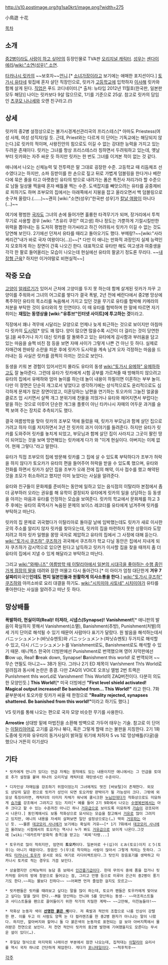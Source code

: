 http://s10.postimage.org/tg1sa0krt/image.png?width=275

小鳥遊 十花

[[목차]]

== 소개 ==
[[중2병이라도 사랑이 하고 싶어!]]의 등장인물로 TVA판 [[오리지널 캐릭터]]. [[성우]]는 [[센다이 에리]]/[[wiki:"소연(성우)" 소연]].

[[타카나시 릿카]]의 ~~보호자~~[[언니]].[* [[소녀가장]]이라고 보기에는 애매한 포지션이다.] [[토가시 유타]]네 윗집에 혼자 살던 직장인으로, 릿카가 [[고등학교]]에 입학하자 [[이사]]해 릿카와 함께 살게 된다. [[직업]]은 푸드 코디네이터.[* 출처: 뉴타입 2012년 11월호(한국판, 일본판 모두 해당)] 나이는 릿카보다 9살 많으므로, 1기를 기준으로 25살. 참고로 릿카의 담임인 [[츠쿠모 나나세]]와 오랜 친구라고.(!)

== 상세 ==
릿카의 중2병 설정상으로는 불가시경계선관리국의 프리스테스[* 아마도 Priestess(여성 사제, 여성 성직자)일 듯. 근데, Priest와는 다르게 이 단어는 기독교에는 해당되지 않는다.]로 릿카의 적이며, 사왕진안의 힘으로도 이길 수 없는 강대한 능력을 가지고 있는 두려운 존재이다. 릿카는 그녀를 항상 프리스테스라 칭하면서 두려워하고 있는데, 옛날부터 릿카와는 자주 싸운 듯 하지만 릿카는 한 번도 그녀를 이겨본 적이 없는 것 같다.

애니에서 나오는 신체능력 및 전투력은 말 그대로 굉장한 수준. 고등학교 때 리듬체조 선수였다고는 하지만, 소파 등받이를 한 손으로 짚고 뒤로 가볍게 덤블링을 한다거나 베란다에 묶은 줄을 타고 아랫층인 유타의 방으로 내려가는 폼은 특전사 저리가라 할 수준으로 남들 일상물 찍을때 혼자 배틀물 찍는 수준. 도색잡지를 빼앗으려는 유타를 공중제비로 피하기도 하며 조부모의 집에서는 아래쪽에서 지붕을 잡고 올라오면서 백 덤블링으로 솟구쳐 올랐다.(……)~~괜히 [wiki:"소연(성우)"한국판 성우]가 [[사라 케리건|칼날 여왕]]이 아니다(...)~~

여기에 평범한 [[국자]]도 그녀의 손에 들어가면 훌륭한 타격무기가 되며, 장거리에서 투척무기로 사용할 경우 [wiki: "츠유리 쿠민" 여고생] 하나 정도는 가뿐하게 기절시킬만한 위력을 뽑아내는 등 도저히 평범한 아가씨라고 하긴 어려워서 릿카가 이길 수 없는 것도 당연해 보인다. 2기에선 던져서 유타를 때리고 돌아오기도 했다. 부메랑?~~[wiki:"사라 케리건"내가 바로 국자 여왕이다(...)]~~[* 다만 이 애니는 만화적 과장인지 실제 능력인지 모호하게 하는 장면이 간혹 나오긴 한다. 대표적으로 유타만 해도 여고생과 여중생을 각각 한 팔로 들어올리는 모습이 나오는데 현실에선 유타의 팔굵기 정도론 무리다. ~~[[내장형 근육]]? 하지만 이거야말로 비현실적~~]

== 작중 모습 ==
[[고양이]] [[알레르기]]가 있어서 근처에 고양이를 두지 못 하는데 함께 살게된 릿카가 자꾸 고양이를 주워와서 그녀의 어그로를 쌓다가 결국 폭발, 2년 전에 베란다에서 중2병 망상에 폭주하던 유타의 목소리를 녹음해서 가지고 있던 것을 무기로 유타를 협박해 키메라의 처분을 부탁한 것이 유타와의 첫 인연이다. 이 때 유타를 협박하며 한 말에 따르면 자기 취미는 '''재밌는 동영상을 [wiki:"유튜브"인터넷 사이트]에 투고하는 것'''이라고.

직장에서 꽤나 격무에 시달리는 모양으로 언제나 늦게 퇴근하는 것으로 보이지만 아침마다 릿카의 [[도시락]][* 양도 꽤 많다. 양이 많으면 많을수록 시간이 더 걸리는 것이 당연한 일.]을 싸주거나 자기 대신 릿카를 잘 돌봐주고 있는 유타에게 감사함과 부러움을 담고 있는 마음을 슬쩍 비친 점 등을 보면 자매 사이가 그렇게 나쁜 건 아닌 듯 하다. 실제로 자매간에 한바탕 소란을 피운 후에 릿카가 도시락을 계속 남겨 오자 걱정하는 마음을 드러내는 등 사실은 릿카를 끔찍히 아끼는 것으로 보인다.

동생을 키워 본 경험이 있어서인지 몰라도 유타의 동생 [[wiki:"토가시 유메하" 유메하]]하고도 잘 놀아준다. 그런데 유타가 릿카에게 시험 공부를 가르쳐줄 때 방해하지 않으려고 유타의 집에서 유메하와 엄마 놀이를 하는데 놀이 내용이 하필이면 이혼하는 부부 놀이. 다만 이 장면은 단순히 개그로서 넣었다고 생각하기에는 상식적으로도 윤리적으로도 심각하게 문제가 많은 장면이었고, 이혼당하는 남편을 연기하는 토오카의 그늘진 얼굴을 클로즈 업 시키면서 살짝 개그 분위기에 찬물을 끼얹거나 유타와 헤어지면서 부럽다는 말을 하는 것으로 미루어 단순한 개그용 플롯이 아닌 타카나시 자매의 어두운 과거를 슬쩍 보여 주는 장치로 추측되기도 했다.

결국 여름방학을 맞아 릿카의 조부모 댁에 들렀을 때, 릿카가 부모님과 함께 살던 집으로 가려고 하자 이를 저지하면서 3년 전 릿카의 과거 이야기를 들려준다. 하지만 유타가 릿카를 도와주어 릿카를 놓치게 되었고, 부모님과 함께 살던 집이 사라지고 그곳이 팔린 땅이 되어있는 것을 보며 망연해있는 릿카에게 다가 와 "이게 현실이다. 아버지는 이제 없어. 현재 그렇다."라고 말한다.

유타가 직접 조부모의 집에 방문해 릿카를 그 집에 살 수 있도록 부탁하다가 조부가 허락을 하지 않다가 토오카가 유타의 편을 들어주어 허락을 받을 수 있도록 했으며, 유타와 전화를 하면서 릿카가 살던 집을 조부가 오래 전에 집의 해약, 이사 접수를 했고 해약된 것을 조모가 취소하려고 했지만 이미 늦었다는 사실을 알려준다.

유타와 친구들이 문화제를 준비하는 동안에 일하고 있는 음식점의 이탈리아 본점에서 좀 더 공부하러 오라는 권유를 해 유학이 결정되자 유타에게 릿카의 일을 상담하는 등 동생을 아끼는 마음과 유타를 인정하는 모습을 보여준다. 릿카의 학교에서 문화제를 하고 3주 후에는 유타의 흑역사가 녹음된 문제의 보이스 레코더를 유타에게 넘겨주며 릿카를 부탁하고 떠난다.

릿카의 집 문제로 귀국했다가 이탈리아로 돌아갈 날에 임박했는데도 릿카가 새로 이사한 곳의 주소를 알리지 않자 릿카를 찾아오는데, 릿카의 집을 마련하지 못한 상황이라 도망치려고 하자 릿카 일행을 몽땅 국자로 제압하고 유타의 집에서 그 사정에 대해 듣는다. [[wiki:"토가시 쿠즈하" 쿠즈하]]가 귀국해서 쿠즈하가 학교 다닐 동안은 집에서 지내게 되자 쿠즈하가 감시역으로 있으면 된다고 납득하고 릿카가 이사할 집을 찾을 때까지 좀 더 유타의 집에서 지낼 수 있게 해달라고 부탁하고 떠난다.

그리고 [[wiki:"와패니즈" 여름방학 때 이탈리아에서 일본의 시대극을 좋아하는 수행 중인 가게 점장의 딸]]을 데려와 잠깐 머물고 다시 돌아간다.[* 이 아이가 엄청 대단한게 '''겨우 7살짜리 '''외국인'''인데도 현지 일본인들과 원활하게 의사소통을 한다.'''] [[wiki:"토가시 쿠즈하" 쿠즈하]]와 야끼소바로 요리 대결을 하기도.
[[wiki:"시치미야 사토네" 시치미야]]가 유타를 좋아한다는 사실을 알려주고 떠난 듯 하다.
== 망상배틀 ==
'''폭발하라, 현실이여(Real)!'''
'''터져라, 시냅스(Synapse)!'''
'''Vanishment!'''[* 애니판의 발음이 확실하지 못해서 Vanishment(소멸), Banishment(추방), Punishment(처벌)의 세 가지 단어로 해석될 수 있기 때문어 사람마다 표기가 달랐다. 원 발음을 해석하는데서 バニッシュメント(바닛슈멘토)와 パニッシュメント(파닛슈멘토) 두가지로 해석할 수 있고, 다시 バニッシュメント를 Vanishment로도, Banishment로도 해석할 수 있기 때문. 애니맥스 한국어 더빙판에선 Punishment로 번역했으며 영어 자막판에선 '''B'''low up, Real! '''B'''reak down, Synapse! '''B'''anishment this world! 로 번역되어 ~~무슨 연필도 아니고~~ 3B가 된다. 그러나 2기 ED 제목이 Van!shment Th!s World로 알려짐과 동시에 논란은 종결. 다만 ZAQ의 VOICE 오프닝 앨범 2번 트랙은 PunIshment thIs worLd로 Vanishment! This World의 ZAQ버전이다. 다분히 의도한 모양인듯.]
'''This World!'''[* 미국 더빙에선 '''"First level shield activated! Magical output increased! Be banished from... This World!"''' 라고 한다. 7화 끝부분에서 토오카랑 릿카가 싸울 때 한정으로 '''"Reality rejected, synapses shattered. Be banished from this world!"'''이라고 하기도 했다.]

VS 릿카를 통해 나오는 편으로 국자 모양 비슷한 무기를 사용한다.

'''Arrostire'''
상대방 밑에 마법진을 소환해 방벽으로 가두어 태우는 기술.
참고로 이 단어는 [[이탈리아어]]로 고기를 굽거나 볶다, 혹은 그렇게 할때 쓰는 불판을 지칭한다. 
2기 1화 도중에 릿카와 유우타의 동거사실이 밝혀질 위기에 처하자 5 vs 1로 망상배틀(다굴)을 했으나 거뜬히 이기셨다
== 기타 ==
 * 릿카에게 언니가 있다는 언급 자체는 원작에도 있는 내용이지만 애니에서는 그 언급을 토대로 추가 설정을 붙여 하나의 오리지널 캐릭터로 재탄생시킨 수준이다.

 * 디자인상 자매임을 강조하기 위함이었는지 그녀에게도 멋진 [바보털]이 존재한다. 외모도 상당히 닮은 편으로 릿카가 성인이 되면 토오카랑 판박이가 될 가능성이 크다. 그밖에 외모상 특징이라면, 캐릭터의 이미지 자체가 워낙에 쿨시크한 [[누님]]인데다가 작화상으로도 미묘하게 [[슴가]]를 강조해서 그려지고 있는 지라[* 예를 들어 2기 9화에서 나오는 [[수영복]]씬에서는 아주 크다고 할 수 있는 수준까진 아니긴 하나 [[거유]]급으로 보이도록 미묘하게 [[가슴]]이 강조되어서 나온다.] 동인계에서도 보통 작화상으로 묘사되는 모습을 참고해서 [[거유]]로 많이 그려지고 있지만, 애니의 내용을 자세히 살펴보면 일단 설정상으로는(…) 딱히 [[거유]]파는 아닌 듯. ~~물론 [[데코모리 사나에]]가 보기에는 확실히 거유~~[* 1기 7화에서 [[데코모리 사나에]]가 올려보는 시점에서의 토오카는 역시나 누가 봐도 [[거유]]급으로 보이게 나온다.그것에 [wiki:"데카르챠"문화적 충격]을 받고는 '찌찌'타령...]

 * 토우카로 많이 적히지만, 엄연히 '''토오카'''이다. 일본어로 十(십)이 とお(토오)이지 とう(토우)는 아니기 때문이다. 장음인 う(우)로 착각하는 사람이 많아서 그렇게 적히는 듯하다. 그래도 [[타카나시 토우카]] 문서로 와도 여기로 리다이렉트된다.그 탓인지 장음표기를 생략하고 타카나시 토카로 적는 경우도 가끔 보인다.

 * 상술했지만 신체능력이 농담 좀 보태서 [[인간흉기]]급이다. 헌데 무의식 중에 폼을 잡거나 릿카처럼 유타의 방에 창문으로 들어오는 점, 그리고 언행 등으로 미루어 은근히 중2병이 풍기기도 한다.~~피는 물보다 진하다~~ ~~어쩌면 먼저 졸업한 걸지도 모르고~~

 * 릿카팬들은 릿카를 때려보고 싶다는 말을 많이 하는데, 토오카 팬들은 토우카에게 맞아보고 싶다는 말을 많이 한다.--M을 양산하는 언니와 S를 양산하는 동생-- ~~마조히스트들과 사디스트들을 팬으로 끌어들이기 위한 작가의 치밀한 계략~~ ~~고만해, 미친놈들아!~~

 * 작화상 눈동자 색이 '''[[적안|선명한 붉은 색]]'''이다. 저 흑발과 적안의 조합으로 나름 인상이 강렬한 편. 이를 두고 이 사람도 양쪽 눈 다 컬러렌즈를 한 중2병 환자가 아니냐는 말이 나왔다. 하지만, 할아버지와 할머니 둘 다 붉은색의 눈동자로 표현되는 걸 보아 아버지쪽에서 물려받은 천연으로 보인다. 저 천연 적안이 릿카의 중2병 발현에 기여했을지도 모른다는 무서운 설이 있다(…).

 * 후일담 형식으로 마지막회 나레이션 부분에서 잠깐 나오는데, 집적대는 [[이탈리아]] 요리사를 역시 국자 하나로 간단하게 제압한다. 게다가 [[포니테일]]이다. ~~헉후헉후~~

[[각주]]
